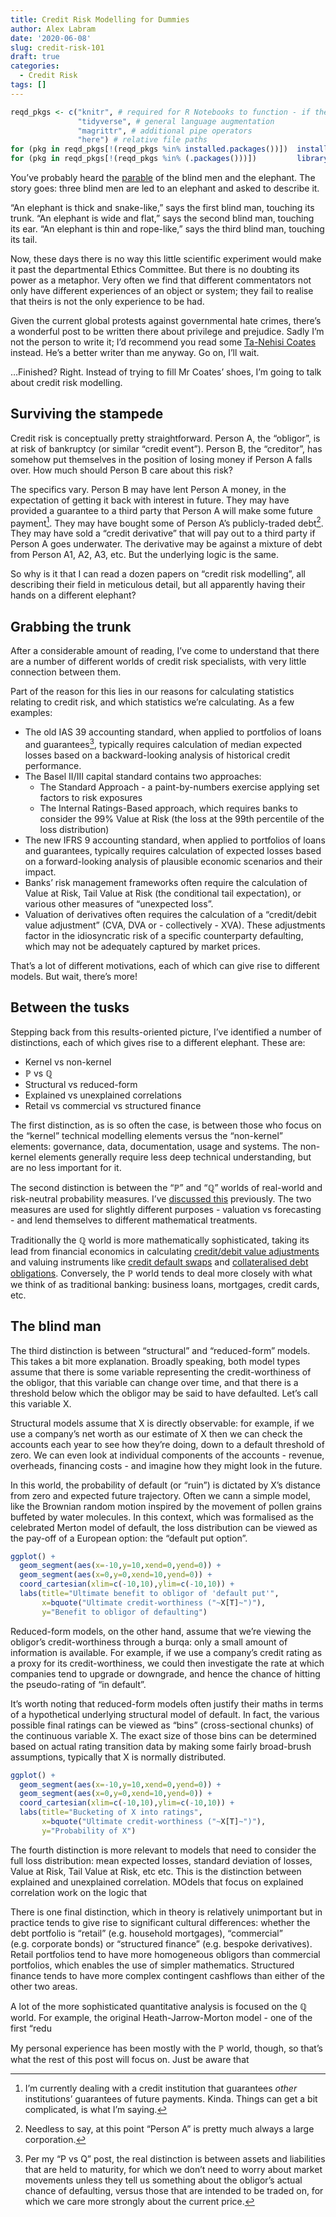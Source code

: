 ```yaml
---
title: Credit Risk Modelling for Dummies
author: Alex Labram
date: '2020-06-08'
slug: credit-risk-101
draft: true
categories:
  - Credit Risk
tags: []
---
```


```r
reqd_pkgs <- c("knitr", # required for R Notebooks to function - if the notebook fails to compile, try running this code chunk in isolation
               "tidyverse", # general language augmentation
               "magrittr", # additional pipe operators
               "here") # relative file paths
for (pkg in reqd_pkgs[!(reqd_pkgs %in% installed.packages())])  install.packages(pkg)
for (pkg in reqd_pkgs[!(reqd_pkgs %in% (.packages()))])         library(pkg, character.only = TRUE)
```

You've probably heard the [parable](https://en.wikipedia.org/wiki/Blind_men_and_an_elephant) of the blind men and the elephant.  The story goes: three blind men are led to an elephant and asked to describe it.

"An elephant is thick and snake-like," says the first blind man, touching its trunk.  "An elephant is wide and flat," says the second blind man, touching its ear.  "An elephant is thin and rope-like," says the third blind man, touching its tail.

Now, these days there is no way this little scientific experiment would make it past the departmental Ethics Committee.  But there is no doubting its power as a metaphor.  Very often we find that different commentators not only have different experiences of an object or system; they fail to realise that theirs is not the only experience to be had.

Given the current global protests against governmental hate crimes, there's a wonderful post to be written there about privilege and prejudice.  Sadly I'm not the person to write it; I'd recommend you read some [Ta-Nehisi Coates](https://www.theatlantic.com/magazine/archive/2014/06/the-case-for-reparations/361631/) instead.  He's a better writer than me anyway.  Go on, I'll wait.

...Finished?  Right.  Instead of trying to fill Mr Coates' shoes, I'm going to talk about credit risk modelling.

## Surviving the stampede

Credit risk is conceptually pretty straightforward.  Person A, the "obligor", is at risk of bankruptcy (or similar "credit event").  Person B, the "creditor", has somehow put themselves in the position of losing money if Person A falls over.  How much should Person B care about this risk?

The specifics vary.  Person B may have lent Person A money, in the expectation of getting it back with interest in future.  They may have provided a guarantee to a third party that Person A will make some future payment[^1].  They may have bought some of Person A's publicly-traded debt[^2].  They may have sold a "credit derivative" that will pay out to a third party if Person A goes underwater.  The derivative may be against a mixture of debt from Person A1, A2, A3, etc.  But the underlying logic is the same.

So why is it that I can read a dozen papers on "credit risk modelling", all describing their field in meticulous detail, but all apparently having their hands on a different elephant?

## Grabbing the trunk

After a considerable amount of reading, I've come to understand that there are a number of different worlds of credit risk specialists, with very little connection between them.

Part of the reason for this lies in our reasons for calculating statistics relating to credit risk, and which statistics we're calculating.  As a few examples:

* The old IAS 39 accounting standard, when applied to portfolios of loans and guarantees[^3], typically requires calculation of median expected losses based on a backward-looking analysis of historical credit performance.
* The Basel II/III capital standard contains two approaches:
    + The Standard Approach - a paint-by-numbers exercise applying set factors to risk exposures
    + The Internal Ratings-Based approach, which requires banks to consider the 99% Value at Risk (the loss at the 99th percentile of the loss distribution)
* The new IFRS 9 accounting standard, when applied to portfolios of loans and guarantees, typically requires calculation of expected losses based on a forward-looking analysis of plausible economic scenarios and their impact.
* Banks' risk management frameworks often require the calculation of Value at Risk, Tail Value at Risk (the conditional tail expectation), or various other measures of "unexpected loss".
* Valuation of derivatives often requires the calculation of a "credit/debit value adjustment" (CVA, DVA or - collectively - XVA).  These adjustments factor in the idiosyncratic risk of a specific counterparty defaulting, which may not be adequately captured by market prices.

That's a lot of different motivations, each of which can give rise to different models.  But wait, there's more!

##  Between the tusks

Stepping back from this results-oriented picture, I've identified a number of distinctions, each of which gives rise to a different elephant.  These are:

* Kernel vs non-kernel
* $\mathbb{P}$ vs $\mathbb{Q}$
* Structural vs reduced-form
* Explained vs unexplained correlations
* Retail vs commercial vs structured finance

The first distinction, as is so often the case, is between those who focus on the "kernel" technical modelling elements versus the "non-kernel" elements: governance, data, documentation, usage and systems.  The non-kernel elements generally require less deep technical understanding, but are no less important for it.

The second distinction is between the "$\mathbb{P}$" and "$\mathbb{Q}$" worlds of real-world and risk-neutral probability measures.  I've [discussed this](/2020/05/17/p-vs-q/) previously.  The two measures are used for slightly different purposes - valuation vs forecasting - and lend themselves to different mathematical treatments.

Traditionally the $\mathbb{Q}$ world is more mathematically sophisticated, taking its lead from financial economics in calculating [credit/debit value adjustments](https://en.wikipedia.org/wiki/XVA) and valuing instruments like [credit default swaps](https://en.wikipedia.org/wiki/Credit_default_swap) and [collateralised debt obligations](https://en.wikipedia.org/wiki/Collateralized_debt_obligation).  Conversely, the $\mathbb{P}$ world tends to deal more closely with what we think of as traditional banking: business loans, mortgages, credit cards, etc.

## The blind man

The third distinction is between "structural" and "reduced-form" models.  This takes a bit more explanation.  Broadly speaking, both model types assume that there is some variable representing the credit-worthiness of the obligor, that this variable can change over time, and that there is a threshold below which the obligor may be said to have defaulted.  Let's call this variable X.

Structural models assume that X is directly observable: for example, if we use a company's net worth as our estimate of X then we can check the accounts each year to see how they're doing, down to a default threshold of zero.  We can even look at individual components of the accounts - revenue, overheads, financing costs - and imagine how they might look in the future.

In this world, the probability of default (or "ruin") is dictated by X's distance from zero and expected future trajectory.  Often we cann a simple model, like the Brownian random motion inspired by the movement of pollen grains buffeted by water molecules.  In this context, which was formalised as the celebrated Merton model of default, the loss distribution can be viewed as the pay-off of a European option: the "default put option".

```r
ggplot() + 
  geom_segment(aes(x=-10,y=10,xend=0,yend=0)) + 
  geom_segment(aes(x=0,y=0,xend=10,yend=0)) +
  coord_cartesian(xlim=c(-10,10),ylim=c(-10,10)) +
  labs(title="Ultimate benefit to obligor of 'default put'",
       x=bquote("Ultimate credit-worthiness ("~X[T]~")"), 
       y="Benefit to obligor of defaulting")
```

Reduced-form models, on the other hand, assume that we're viewing the obligor's credit-worthiness through a burqa: only a small amount of information is available.  For example, if we use a company's credit rating as a proxy for its credit-worthiness, we could then investigate the rate at which companies tend to upgrade or downgrade, and hence the chance of hitting the pseudo-rating of "in default".

It's worth noting that reduced-form models often justify their maths in terms of a hypothetical underlying structural model of default.  In fact, the various possible final ratings can be viewed as "bins" (cross-sectional chunks) of the continuous variable X.  The exact size of those bins can be determined based on actual rating transition data by making some fairly broad-brush assumptions, typically that X is normally distributed.

```r
ggplot() + 
  geom_segment(aes(x=-10,y=10,xend=0,yend=0)) + 
  geom_segment(aes(x=0,y=0,xend=10,yend=0)) +
  coord_cartesian(xlim=c(-10,10),ylim=c(-10,10)) +
  labs(title="Bucketing of X into ratings",
       x=bquote("Ultimate credit-worthiness ("~X[T]~")"), 
       y="Probability of X")
```


The fourth distinction is more relevant to models that need to consider the full loss distribution: mean expected losses, standard deviation of losses, Value at Risk, Tail Value at Risk, etc etc.  This is the distinction between explained and unexplained correlation.  MOdels that focus on explained correlation work on the logic that 

There is one final distinction, which in theory is relatively unimportant but in practice tends to give rise to significant cultural differences: whether the debt portfolio is "retail" (e.g. household mortgages), "commercial" (e.g. corporate bonds) or "structured finance" (e.g. bespoke derivatives).  Retail portfolios tend to have more homogeneous obligors than commercial portfolios, which enables the use of simpler mathematics.  Structured finance tends to have more complex contingent cashflows than either of the other two areas.




A lot of the more sophisticated quantitative analysis is focused on the $\mathbb{Q}$ world.  For example, the original Heath-Jarrow-Morton model - one of the first "redu



My personal experience has been mostly with the $\mathbb{P}$ world, though, so that's what the rest of this post will focus on.  Just be aware that 


[^1]: I'm currently dealing with a credit institution that guarantees *other* institutions' guarantees of future payments.  Kinda.  Things can get a bit complicated, is what I'm saying.

[^2]: Needless to say, at this point "Person A" is pretty much always a large corporation.

[^3]: Per my "P vs Q" post, the real distinction is between assets and liabilities that are held to maturity, for which we don't need to worry about market movements unless they tell us something about the obligor's actual chance of defaulting, versus those that are intended to be traded on, for which we care more strongly about the current price.
